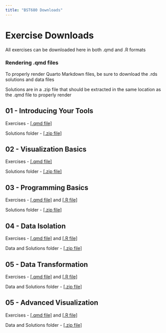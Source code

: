 ```yaml
---
title: "BST680 Downloads"
---
```


# Exercise Downloads

All exercises can be downloaded here in both .qmd and .R formats

### Rendering .qmd files

To properly render Quarto Markdown files, be sure to download the .rds solutions and data files

Solutions are in a .zip file that should be extracted in the same location as the .qmd file to properly render

## 01 - Introducing Your Tools

Exercises - <a href="_static/01_exercises.qmd" download>[.qmd file]</a>

Solutions folder - <a href="_static/01_solutions.zip" download>[.zip file]</a>

## 02 - Visualization Basics

Exercises - <a href="_static/02_exercises.qmd" download>[.qmd file]</a>

Solutions folder - <a href="_static/02_solutions.zip" download>[.zip file]</a>

## 03 - Programming Basics

Exercises - <a href="_static/03_class_exercises.qmd" download>[.qmd file]</a> and <a href="_static/03_class_exercises.R" download>[.R file]</a>

Solutions folder - <a href="_static/03_solutions.zip" download>[.zip file]</a>

## 04 - Data Isolation

Exercises - <a href="_static/04_class_exercises.qmd" download>[.qmd file]</a> and <a href="_tatic/04_class_exercises.R" download>[.R file]</a>

Data and Solutions folder - <a href="_static/04_solutions.zip" download>[.zip file]</a>

## 05 - Data Transformation

Exercises - <a href="_static/05_class_exercises.qmd" download>[.qmd file]</a> and <a href="_static/05_class_exercises.R" download>[.R file]</a>

Data and Solutions folder - <a href="_static/05_solutions.zip" download>[.zip file]</a>

## 05 - Advanced Visualization

Exercises - <a href="_static/06_class_exercises.qmd" download>[.qmd file]</a> and <a href="_static/06_class_exercises.R" download>[.R file]</a>

Data and Solutions folder - <a href="_static/06_solutions.zip" download>[.zip file]</a>
